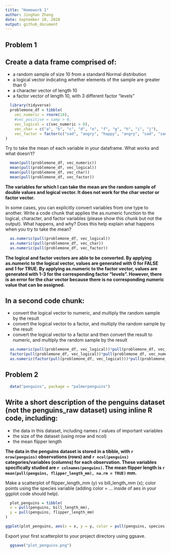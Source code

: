 ```yaml
---
title: "Homework 1"
author: Jinghan Zhang
date: September 10, 2020
output: github_document
---
```


## Problem 1

Create a data frame comprised of:
-----------------------------------------------------------------------
* a random sample of size 10 from a standard Normal distribution
* a logical vector indicating whether elements of the sample are greater than 0
* a character vector of length 10
* a factor vector of length 10, with 3 different factor “levels”

```r
  library(tidyverse)
  problemone_df = tibble(
    vec_numeric = rnorm(10),
    #vec_positive = samp > 0,
    vec_logical = c(vec_numeric > 0),
    vec_char = c("a", "b", "c", "d", "e", "f", "g", "h", "i", "j"),
    vec_factor = factor(c("sad", "angry", "happy", "angry", "sad", "sad", "sad", "happy", "angry", "angry"))
)
```

Try to take the mean of each variable in your dataframe. What works and what doesn’t?

```r
  mean(pull(problemone_df, vec_numeric))
  mean(pull(problemone_df, vec_logical))
  mean(pull(problemone_df, vec_char))
  mean(pull(problemone_df, vec_factor))
```

**The variables for which I can take the mean are the random sample of double values and logical vector. It does not work for the char vector or factor vector.**

In some cases, you can explicitly convert variables from one type to another. Write a code chunk that applies the as.numeric function to the logical, character, and factor variables (please show this chunk but not the output). What happens, and why? Does this help explain what happens when you try to take the mean?

```r
  as.numeric(pull(problemone_df, vec_logical))
  as.numeric(pull(problemone_df, vec_char))
  as.numeric(pull(problemone_df, vec_factor))
```

**The logical and factor vectors are able to be converted. By applying as.numeric to the logical vector, values are generated with 0 for FALSE and 1 for TRUE. By applying as.numeric to the factor vector, values are generated with 1-3 for the corresponding factor "levels". However, there is an error for the char vector because there is no corresponding numeric value that can be assigned.**

In a second code chunk:
-----------------------------------------------------------------------
* convert the logical vector to numeric, and multiply the random sample by the result
* convert the logical vector to a factor, and multiply the random sample by the result
* convert the logical vector to a factor and then convert the result to numeric, and multiply the random sample by the result

```r
  as.numeric(pull(problemone_df, vec_logical))*pull(problemone_df, vec_numeric)
  factor(pull(problemone_df, vec_logical))*pull(problemone_df, vec_numeric)
  as.numeric(factor(pull(problemone_df, vec_logical)))*pull(problemone_df, vec_numeric)
```

## Problem 2

```r
  data("penguins", package = "palmerpenguins")
```

Write a short description of the penguins dataset (not the penguins_raw dataset) using inline R code, including:
-----------------------------------------------------------------------
* the data in this dataset, including names / values of important variables
* the size of the dataset (using nrow and ncol)
* the mean flipper length

**The data in the penguins dataset is stored in a tibble, with `r nrow(penguins)` observations (rows) and `r ncol(penguins)` categories/variables (columns) for each observation. These variables specifically studied are `r colnames(penguins)`. The mean flipper length is `r mean(pull(penguins, flipper_length_mm), na.rm = TRUE)` mm.**

Make a scatterplot of flipper_length_mm (y) vs bill_length_mm (x); color points using the species variable (adding color = ... inside of aes in your ggplot code should help).

```r
  plot_penguins = tibble(
  x = pull(penguins, bill_length_mm),
  y = pull(penguins, flipper_length_mm)
)

ggplot(plot_penguins, aes(x = x, y = y, color = pull(penguins, species))) + geom_point()
```


Export your first scatterplot to your project directory using ggsave.
```r
  ggsave("plot_penguins.png")
```

